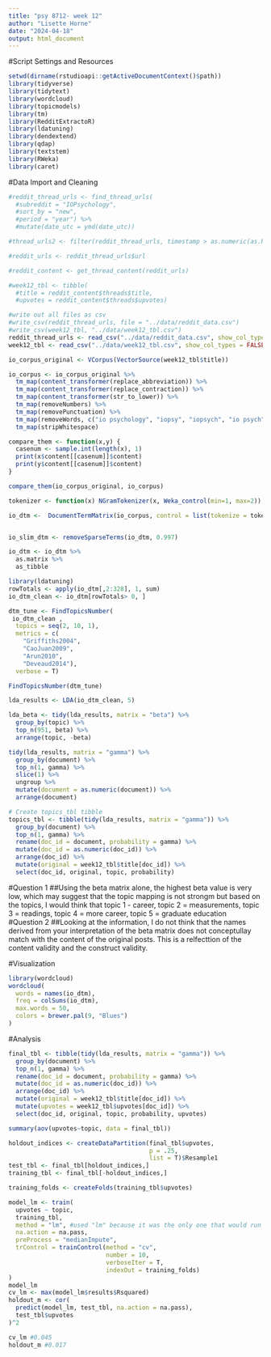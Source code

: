 ```yaml
---
title: "psy 8712- week 12"
author: "Lisette Horne"
date: "2024-04-18"
output: html_document
---
```

#Script Settings and Resources
```r
setwd(dirname(rstudioapi::getActiveDocumentContext()$path))
library(tidyverse)
library(tidytext)
library(wordcloud)
library(topicmodels)
library(tm)
library(RedditExtractoR)
library(ldatuning)
library(dendextend)
library(qdap)
library(textstem)
library(RWeka)
library(caret)
```

#Data Import and Cleaning
```r
#reddit_thread_urls <- find_thread_urls(
  #subreddit = "IOPsychology",
  #sort_by = "new",
  #period = "year") %>%
  #mutate(date_utc = ymd(date_utc))

#thread_urls2 <- filter(reddit_thread_urls, timestamp > as.numeric(as.POSIXct(Sys.Date() - 365)))

#reddit_urls <- reddit_thread_urls$url

#reddit_content <- get_thread_content(reddit_urls)

#week12_tbl <- tibble(
  #title = reddit_content$threads$title,
  #upvotes = reddit_content$threads$upvotes)

#write out all files as csv
#write_csv(reddit_thread_urls, file = "../data/reddit_data.csv")
#write_csv(week12_tbl, "../data/week12_tbl.csv")
reddit_thread_urls <- read_csv("../data/reddit_data.csv", show_col_types = FALSE)
week12_tbl <- read_csv("../data/week12_tbl.csv", show_col_types = FALSE)
```

```r
io_corpus_original <- VCorpus(VectorSource(week12_tbl$title))

io_corpus <- io_corpus_original %>%
  tm_map(content_transformer(replace_abbreviation)) %>%
  tm_map(content_transformer(replace_contraction)) %>%
  tm_map(content_transformer(str_to_lower)) %>%
  tm_map(removeNumbers) %>%
  tm_map(removePunctuation) %>%
  tm_map(removeWords, c("io psychology", "iopsy", "iopsych", "io psych", "iopsychology", "riopsychology", "organizational psychology", "industrial organizational psychology", "io", "i/o")) %>%
  tm_map(stripWhitespace)
```

```r
compare_them <- function(x,y) {
  casenum <- sample.int(length(x), 1)
  print(x$content[[casenum]]$content)
  print(y$content[[casenum]]$content)
}

compare_them(io_corpus_original, io_corpus)
```

```r
tokenizer <- function(x) NGramTokenizer(x, Weka_control(min=1, max=2))

io_dtm <-  DocumentTermMatrix(io_corpus, control = list(tokenize = tokenizer))


io_slim_dtm <- removeSparseTerms(io_dtm, 0.997)

io_dtm <- io_dtm %>%
  as.matrix %>%
  as_tibble
```


```r
library(ldatuning)
rowTotals <- apply(io_dtm[,2:328], 1, sum)
io_dtm_clean <- io_dtm[rowTotals> 0, ] 

dtm_tune <- FindTopicsNumber(
 io_dtm_clean , 
  topics = seq(2, 10, 1),
  metrics = c(
    "Griffiths2004",
    "CaoJuan2009",
    "Arun2010",
    "Deveaud2014"),
  verbose = T)

FindTopicsNumber(dtm_tune)

lda_results <- LDA(io_dtm_clean, 5)

lda_beta <- tidy(lda_results, matrix = "beta") %>%
  group_by(topic) %>%
  top_n(951, beta) %>%
  arrange(topic, -beta)

tidy(lda_results, matrix = "gamma") %>%
  group_by(document) %>%
  top_n(1, gamma) %>%
  slice(1) %>%
  ungroup %>%
  mutate(document = as.numeric(document)) %>%
  arrange(document) 

# Create topics_tbl tibble
topics_tbl <- tibble(tidy(lda_results, matrix = "gamma")) %>%
  group_by(document) %>%
  top_n(1, gamma) %>%
  rename(doc_id = document, probability = gamma) %>%
  mutate(doc_id = as.numeric(doc_id)) %>%
  arrange(doc_id) %>%
  mutate(original = week12_tbl$title[doc_id]) %>%
  select(doc_id, original, topic, probability)
``` 

#Question 1
##Using the beta matrix alone, the highest beta value is very low, which may suggest that the topic mapping is not strongm but based on the topics, I would think that topic 1 -  career, topic 2 = measurements, topic 3 =  readings, topic 4 = more career, topic 5 = graduate education
#Question 2
##Looking at the information, I do not think that the names derived from your interpretation of the beta matrix does not conceptullay match with the content of the original posts. This is a relfecttion of the content validity and the construct validity.

#Visualization
```r
library(wordcloud)
wordcloud(
  words = names(io_dtm),
  freq = colSums(io_dtm),
  max.words = 50,
  colors = brewer.pal(9, "Blues")
)
```

#Analysis
```r
final_tbl <- tibble(tidy(lda_results, matrix = "gamma")) %>%
  group_by(document) %>%
  top_n(1, gamma) %>%
  rename(doc_id = document, probability = gamma) %>%
  mutate(doc_id = as.numeric(doc_id)) %>%
  arrange(doc_id) %>%
  mutate(original = week12_tbl$title[doc_id]) %>%
  mutate(upvotes = week12_tbl$upvotes[doc_id]) %>%
  select(doc_id, original, topic, probability, upvotes)
```

```r
summary(aov(upvotes~topic, data = final_tbl))
```

```r
holdout_indices <- createDataPartition(final_tbl$upvotes,
                                       p = .25,
                                       list = T)$Resample1
test_tbl <- final_tbl[holdout_indices,]
training_tbl <- final_tbl[-holdout_indices,]

training_folds <- createFolds(training_tbl$upvotes)

model_lm <- train(
  upvotes ~ topic,
  training_tbl,
  method = "lm", #used "lm" because it was the only one that would run for me
  na.action = na.pass,
  preProcess = "medianImpute",
  trControl = trainControl(method = "cv",
                           number = 10,
                           verboseIter = T,
                           indexOut = training_folds)
)
model_lm
cv_lm <- max(model_lm$results$Rsquared)
holdout_m <- cor(
  predict(model_lm, test_tbl, na.action = na.pass),
  test_tbl$upvotes
)^2

cv_lm #0.045 
holdout_m #0.017
```



